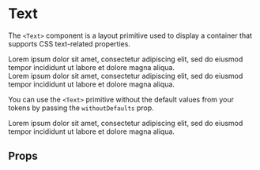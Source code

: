 

<Meta title="synth-react|Primitives/Text" component={Text} />

# Text

The `<Text>` component is a layout primitive used to display a container that supports CSS text-related properties.

<Preview withToolbar>
  <Story name="intro">
    <div>
      <Text>
        Lorem ipsum dolor sit amet, consectetur adipiscing elit, sed do eiusmod
        tempor incididunt ut labore et dolore magna aliqua.
      </Text>
      <br />
      <Text color="meta">
        Lorem ipsum dolor sit amet, consectetur adipiscing elit, sed do eiusmod
        tempor incididunt ut labore et dolore magna aliqua.
      </Text>
    </div>
  </Story>
</Preview>

You can use the `<Text>` primitive without the default values from your tokens by passing the `withoutDefaults` prop.

<Preview withToolbar>
  <Story name="withoutDefaults">
    <Text withoutDefaults>
      Lorem ipsum dolor sit amet, consectetur adipiscing elit, sed do eiusmod
      tempor incididunt ut labore et dolore magna aliqua.
    </Text>
  </Story>
</Preview>

## Props

<Props of={Text} />
